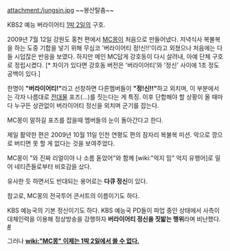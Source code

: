 attachment:/jungsin.jpg
~~봉산탈춤~~

KBS2 예능 버라이어티 [[1박 2일]]의 구호.

2009년 7월 12일 강원도 홍천 편에서 [[MC몽]]이 처음으로 만들어냈다. 저녁식사 복불복을 하는 도중 기합을 넣기 위해 무심코 '버라이어티 정!신!!'이라고 외쳤으나 처음에는 다들 시덥잖은 반응을 보였다. 하지만 메인 MC답게 강호동이 다시 살려내, 아예 단체 구호로 정립시켰다. [* 차이가 있다면 강호동 버전은 '버라이어티'와 '정신' 사이에 1초 정도 공백이 있다.]

한명이 '''"버라이어티!"'''라고 선창하면 다른멤버들이  '''"정!신!!"'''하고 외치며, 이 부분에서는 각자 나름대로 [[전대물]] 포즈(...)를 짓는다는 게 특징. 이후 단합해야 할 상황이 올 때마다 누구든 상관없이 버라이어티 정신을 외치며 군기를 잡는다. 

MC몽이 말하길 포즈를 잡을때 멤버들의 눈이 돌아간다고 한다.

제일 활약한 편은 2009년 10월 11일 인천 연평도 편의 잠자리 복불복 미션. 악으로 깡으로 버티면 못 할 게 없다는 것을 보여주었다.

MC몽이 "와 진짜 리얼이야 나 소름 돋았어"와 함께 [wiki:"억지 밈" 억지 유행어]로 밀어 네티즌들로부터 비호감을 샀다.

유사한 듯 하면서도 반대되는 용어로는 '''다큐 정신'''이 있다.

참고로, MC몽의 전국투어 콘서트의 이름이기도 하다.

KBS 예능국의 기본 정신이기도 하다. KBS 예능국 PD들이 파업 중인 상태에서 사측이 대체인력을 이용해 정상방송을 강행하자 '''버라이어티 정신을 짓밟는 행위'''라며 비난했다. [http://osen.mt.co.kr/news/view.html?gid=G1007120229 #] 

그러나 '''[[wiki:"MC몽" 이제는 1박 2일에서 쓸 수 없다.]]'''
